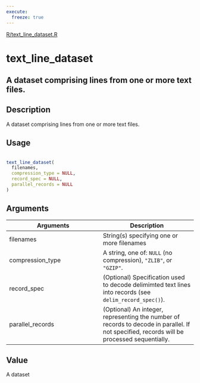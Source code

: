 ```yaml
---
execute:
  freeze: true
---
```


[R/text_line_dataset.R](https://github.com/rstudio/tfdatasets//blob/main/R/text_line_dataset.R#L20) 

# text_line_dataset

## A dataset comprising lines from one or more text files.

## Description
 A dataset comprising lines from one or more text files. 


## Usage
```r
 
text_line_dataset( 
  filenames, 
  compression_type = NULL, 
  record_spec = NULL, 
  parallel_records = NULL 
) 
```

## Arguments
|Arguments|Description|
|---|---|
| filenames | String(s) specifying one or more filenames |
| compression_type | A string, one of: `NULL` (no compression), `"ZLIB"`, or `"GZIP"`. |
| record_spec | (Optional) Specification used to decode delimimted text lines into records (see `delim_record_spec()`). |
| parallel_records | (Optional) An integer, representing the number of records to decode in parallel. If not specified, records will be processed sequentially. |



## Value
 A dataset 




